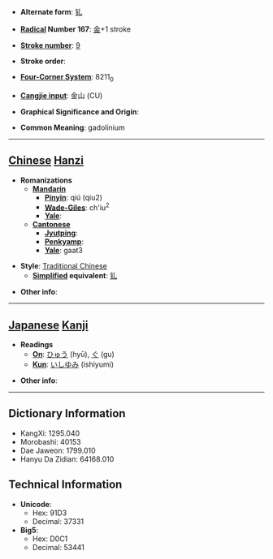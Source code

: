 * '''Alternate form''': [[钆]]

* '''[[Wiktionary:Chinese radical index| Radical]] Number 167''': [[Wiktionary:Chinese radical index 金|金]]+1 stroke

* '''[[Wiktionary:Chinese total strokes index|Stroke number]]''': [[Wiktionary:Chinese total strokes index 9|9]]

* '''Stroke order''': 

* '''[[Wiktionary:Chinese four corner index|Four-Corner System]]''': 8211<sub>0</sub>

* '''[[Wiktionary:Chinese Cangjie index|Cangjie input]]''': 金山 (CU)

* '''Graphical Significance and Origin''': 

* '''Common Meaning''': gadolinium

----

== [[Chinese]] [[Hanzi]] ==

* '''Romanizations'''
** '''[[Mandarin]]'''
*** '''[[Pinyin]]''': qiú (qiu2)
*** '''[[Wade-Giles]]''': ch'iu<sup>2</sup>
*** '''[[Yale]]''': 
** '''[[Cantonese]]'''
*** '''[[Jyutping]]''':
*** '''[[Penkyamp]]''': 
*** '''[[Yale]]''': gaat3

* '''Style''': [[Traditional Chinese]] 
** '''[[Simplified Chinese|Simplified]] equivalent''': [[钆]]

* '''Other info''': 

----

== [[Japanese]] [[Kanji]] ==

* '''Readings'''
** '''[[On]]''': [[ひゅう]] (hyū), [[ぐ]] (gu)
** '''[[Kun]]''': [[いしゆみ]] (ishiyumi)

* '''Other info''':  

----

== Dictionary Information ==

* KangXi: 1295.040
* Morobashi: 40153
* Dae Jaweon: 1799.010
* Hanyu Da Zidian: 64168.010

== Technical Information ==

* '''Unicode''':
** Hex: 91D3
** Decimal: 37331
* '''Big5''':
** Hex: D0C1
** Decimal: 53441